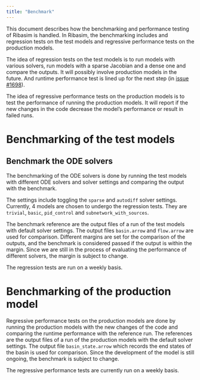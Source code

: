 ```yaml
---
title: "Benchmark"
---
```


This document describes how the benchmarking and performance testing of Ribasim is handled.
In Ribasim, the benchmarking includes and regression tests on the test models and regressive performance tests on the production models.

The idea of regression tests on the test models is to run models with various solvers, run models with a sparse Jacobian and a dense one and compare the outputs.
It will possibly involve production models in the future.
And runtime performance test is lined up for the next step (in [issue #1698](https://github.com/Deltares/Ribasim/issues/1698)).

The idea of regressive performance tests on the production models is to test the performance of running the production models.
It will report if the new changes in the code decrease the model's performance or result in failed runs.

# Benchmarking of the test models
## Benchmark the ODE solvers
The benchmarking of the ODE solvers is done by running the test models with different ODE solvers and solver settings and comparing the output with the benchmark.

The settings include toggling the `sparse` and `autodiff` solver settings.
Currently, 4 models are chosen to undergo the regression tests.
They are `trivial`, `basic`, `pid_control` and `subnetwork_with_sources`.

The benchmark reference are the output files of a run of the test models with default solver settings.
The output files `basin.arrow` and `flow.arrow` are used for comparison.
Different margins are set for the comparison of the outputs, and the benchmark is considered passed if the output is within the margin.
Since we are still in the process of evaluating the performance of different solvers, the margin is subject to change.

The regression tests are run on a weekly basis.

# Benchmarking of the production model
Regressive performance tests on the production models are done by running the production models with the new changes of the code and comparing the runtime performance with the reference run.
The references are the output files of a run of the production models with the default solver settings.
The output file `basin_state.arrow` which records the end states of the basin is used for comparison.
Since the development of the model is still ongoing, the benchmark is subject to change.

The regressive performance tests are currently run on a weekly basis.
